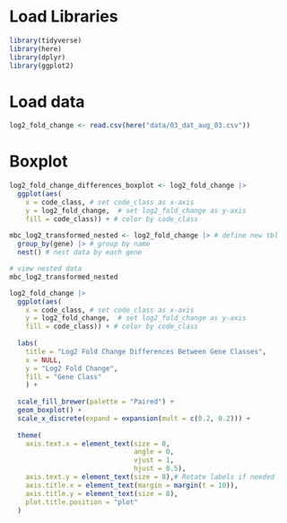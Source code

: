 # Load Libraries

```r
library(tidyverse)
library(here)
library(dplyr)
library(ggplot2)
```

# Load data

```r
log2_fold_change <- read.csv(here("data/03_dat_aug_03.csv"))
```

# Boxplot

```r
log2_fold_change_differences_boxplot <- log2_fold_change |>
  ggplot(aes(
    x = code_class, # set code_class as x-axis
    y = log2_fold_change,  # set log2_fold_change as y-axis
    fill = code_class)) + # color by code_class
  
mbc_log2_transformed_nested <- log2_fold_change |> # define new tbl
  group_by(gene) |> # group by name
  nest() # nest data by each gene

# view nested data
mbc_log2_transformed_nested
```

```r

log2_fold_change |>
  ggplot(aes(
    x = code_class, # set code_class as x-axis
    y = log2_fold_change,  # set log2_fold_change as y-axis
    fill = code_class)) + # color by code_class
  
  labs(
    title = "Log2 Fold Change Differences Between Gene Classes",
    x = NULL,
    y = "Log2 Fold Change",
    fill = "Gene Class"
    ) +
  
  scale_fill_brewer(palette = "Paired") +
  geom_boxplot() +
  scale_x_discrete(expand = expansion(mult = c(0.2, 0.2))) +
  
  theme(
    axis.text.x = element_text(size = 8,
                               angle = 0,
                               vjust = 1,
                               hjust = 0.5),
    axis.text.y = element_text(size = 8),# Rotate labels if needed
    axis.title.x = element_text(margin = margin(t = 10)),
    axis.title.y = element_text(size = 8),
    plot.title.position = "plot"
  )
```
